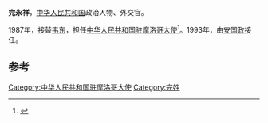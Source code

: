 '''完永祥'''，[[中华人民共和国|中华人民共和国]]政治人物、外交官。

1987年，接替[[韦东|韦东]]，担任[[中国驻摩洛哥大使列表|中华人民共和国驻摩洛哥大使]]<ref>{{cite web|author=中华人民共和国外交部|title=中国驻摩洛哥历任大使|url=http://www.mfa.gov.cn/chn/pds/ziliao/wjrw/2167/2169/t9163.htm|publisher=中华人民共和国外交部|accessdate=2012-03-07}}</ref>。1993年，由[[安国政|安国政]]接任。

== 参考 ==
{{reflist}}
{{start box}}
{{s-dip}}
{{succession box|[[韦东|韦东]]|[[安国政|安国政]]|[[中国驻摩洛哥大使列表|中华人民共和国驻摩洛哥大使]]|1987年3月-1993年1月}}
{{end box}}
{{中国政治人物小作品}}

[[Category:中华人民共和国驻摩洛哥大使|Category:中华人民共和国驻摩洛哥大使]]
[[Category:完姓|Category:完姓]]